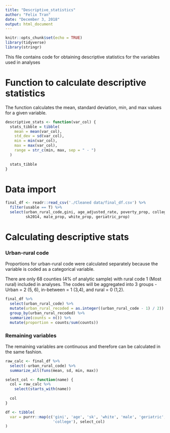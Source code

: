 ```yaml
---
title: "Descriptive_statistics"
author: "Felix Tran"
date: "December 3, 2018"
output: html_document
---
```


```r
knitr::opts_chunk$set(echo = TRUE)
library(tidyverse)
library(stringr)
```

This file contains code for obtaining descriptive statistics for the variables
used in analyses

# Function to calculate descriptive statistics

The function calculates the mean, standard deviation, min, and max values for 
a given variable.
```r
descriptive_stats <- function(var_col) {
  stats_tibble = tibble(
    mean = mean(var_col),
    std_dev = sd(var_col),
    min = min(var_col),
    max = max(var_col),
    range = str_c(min, max, sep = " - ")
  )
  
  stats_tibble
}
```

# Data import

```r
final_df <- readr::read_csv('./Cleaned data/final_df.csv') %>% 
  filter(usable == T) %>% 
  select(urban_rural_code,gini, age_adjusted_rate, poverty_prop, college_prop, 
         sk2014, male_prop, white_prop, geriatric_prop)
```

# Calculating descriptive stats

### Urban-rural code

Proportions for urban-rural code were calculated separately because the variable
is coded as a categorical variable. 

There are only 68 counties (4% of analytic sample) with rural code 1 (Most 
rural) included in analyses. The codes will be aggregated into 3 groups - 
Urban = 2 (5, 6), in-between = 1 (3,4), and rural = 0 (1,2). 
```r
final_df %>% 
  select(urban_rural_code) %>% 
  mutate(urban_rural_recoded = as.integer((urban_rural_code - 1) / 2)) %>% 
  group_by(urban_rural_recoded) %>% 
  summarize(counts = n()) %>% 
  mutate(proportion = counts/sum(counts))
```

### Remaining variables

The remaining variables are continuous and therefore can be calculated in the
same fashion.
```r
raw_calc <- final_df %>% 
  select(-urban_rural_code) %>% 
  summarize_all(funs(mean, sd, min, max))
```

```r
select_col <- function(name) {
  col = raw_calc %>% 
    select(starts_with(name))
  
  col
}

df <- tibble(
  var = purrr::map(c('gini', 'age', 'sk', 'white', 'male', 'geriatric',
                     'college'), select_col)
)


```

